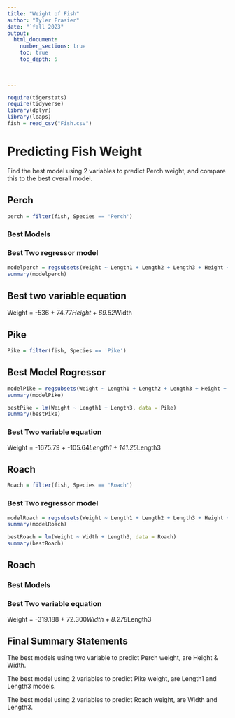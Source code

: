 ```yaml
---
title: "Weight of Fish"
author: "Tyler Frasier"
date: "`fall 2023"  
output: 
  html_document:
    number_sections: true
    toc: true
    toc_depth: 5

 
    
---
```



```r
require(tigerstats)
require(tidyverse)
library(dplyr)
library(leaps)
fish = read_csv("Fish.csv")
```

# Predicting Fish Weight
Find the best model using 2 variables to predict Perch weight, and compare this to the best overall model. 


## Perch

```r
perch = filter(fish, Species == 'Perch')
```

### Best Models

### Best Two regressor model


```r
modelperch = regsubsets(Weight ~ Length1 + Length2 + Length3 + Height + Width, data = perch, )
summary(modelperch)
```


## Best two variable equation 

Weight = -536 + 74.77*Height + 69.62*Width

## Pike

```r
Pike = filter(fish, Species == 'Pike')
```

## Best Model Rogressor

```r
modelPike = regsubsets(Weight ~ Length1 + Length2 + Length3 + Height + Width, data = Pike, )
summary(modelPike)
```

```r
bestPike = lm(Weight ~ Length1 + Length3, data = Pike)
summary(bestPike)
```



### Best Two variable equation

Weight = -1675.79 + -105.64*Length1 + 141.25*Length3



## Roach

```r
Roach = filter(fish, Species == 'Roach')
```

### Best Two regressor model

```r
modelRoach = regsubsets(Weight ~ Length1 + Length2 + Length3 + Height + Width, data = Roach, )
summary(modelRoach)
```

```r
bestRoach = lm(Weight ~ Width + Length3, data = Roach)
summary(bestRoach)
```










## Roach

### Best Models

### Best Two variable equation

Weight = -319.188 + 72.300*Width + 8.278*Length3

## Final Summary Statements

The best models using two variable to predict Perch weight, are Height & Width. 

The best model using 2 variables to predict Pike weight, are Length1 and Length3 models.

The best model using 2 variables to predict Roach weight, are Width and Length3.